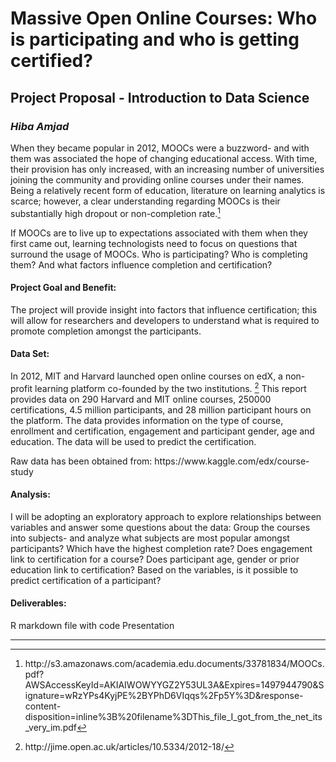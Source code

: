 # **Massive Open Online Courses: Who is participating and who is getting certified?** {#anchor}
## Project Proposal - Introduction to Data Science 
### *Hiba Amjad* 


When they became popular in 2012, MOOCs were a buzzword- and with them was associated the hope of changing educational access. With time, their provision has only increased, with an increasing number of universities joining the community and providing online courses under their names. Being a relatively recent form of education, literature on learning analytics is scarce; however, a clear understanding regarding MOOCs is their substantially high dropout or non-completion rate.[^1] 

If MOOCs are to live up to expectations associated with them when they first came out, learning technologists need to focus on questions that surround the usage of MOOCs. Who is participating? Who is completing them? And what factors influence completion and certification?

#### Project Goal and Benefit:

The project will provide insight into factors that influence certification; this will allow for researchers and developers to understand what is required to promote completion amongst the participants.

#### Data Set:  

In 2012, MIT and Harvard launched open online courses on edX, a non-profit learning platform co-founded by the two institutions. [^2] This report provides data on 290 Harvard and MIT online courses, 250000 certifications, 4.5 million participants, and 28 million participant hours on the platform. The data provides information on the type of course, enrollment and certification, engagement and participant gender, age and education. The data will be used to predict the certification.

Raw data has been obtained from: https://www.kaggle.com/edx/course-study

#### Analysis:


I will be adopting an exploratory approach to explore relationships between variables and answer some questions about the data:
Group the courses into subjects- and analyze what subjects are most popular amongst participants?
Which have the highest completion rate?
Does engagement link to certification for a course?
Does participant age, gender or prior education link to certification?
Based on the variables, is it possible to predict certification of a participant?

#### Deliverables:
R markdown file with code
Presentation

***
[^1]: http://s3.amazonaws.com/academia.edu.documents/33781834/MOOCs.pdf?AWSAccessKeyId=AKIAIWOWYYGZ2Y53UL3A&Expires=1497944790&Signature=wRzYPs4KyjPE%2BYPhD6VIqqs%2Fp5Y%3D&response-content-disposition=inline%3B%20filename%3DThis_file_I_got_from_the_net_its_very_im.pdf

[^2]: http://jime.open.ac.uk/articles/10.5334/2012-18/


